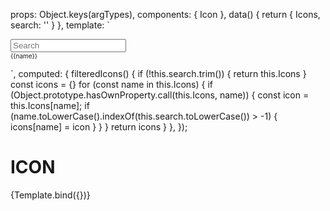 

<Meta title="stories/icon"/>

  props: Object.keys(argTypes),
  components: { Icon },
  data() {
    return {
      Icons,
      search: ''
    }
  },
  template: `<div>
      <input v-model="search" placeholder="Search"/>
      <div class="component-wapper">
       <div v-for="(icon, name) in filteredIcons" :key="name" class="h-item">
        <Icon :icon="name" style="height:36px;width:36px"/>
        <div style="font-size:10px">{{name}}</div>
       </div>
      </div>
  </div>
  `,
  computed: {
    filteredIcons() {
      if (!this.search.trim()) {
        return this.Icons
      }
      const icons = {}
      for (const name in this.Icons) {
        if (Object.prototype.hasOwnProperty.call(this.Icons, name)) {
          const icon = this.Icons[name];
          if (name.toLowerCase().indexOf(this.search.toLowerCase()) > -1) {
            icons[name] = icon
          }
        }
      }
      return icons
    }
  },
});

# ICON

<Canvas>
  <Story
    name="all"
    parameters={{
      layout: "padded",
    }}
   >
    {Template.bind({})}
  </Story>
</Canvas>